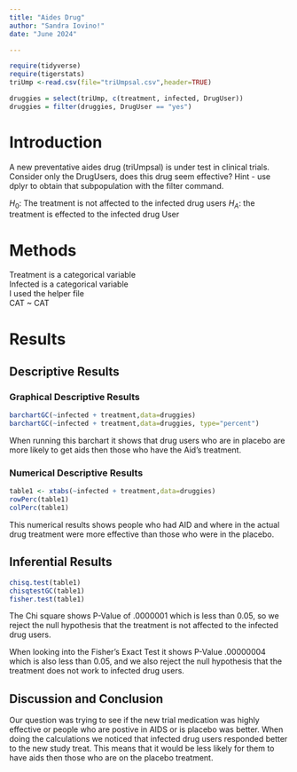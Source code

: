 ```yaml
--- 
title: "Aides Drug"
author: "Sandra Iovino!"
date: "June 2024"

---
```


```r
require(tidyverse)
require(tigerstats)
triUmp <-read.csv(file="triUmpsal.csv",header=TRUE)

druggies = select(triUmp, c(treatment, infected, DrugUser))
druggies = filter(druggies, DrugUser == "yes")

``` 

# Introduction

<!--In this section you explain what you are trying to show.  Where did the data come from?  What is the research or other question you are trying to answer?.  If you skimp in this section expect to be marked down in your grade. Paint a picture of the project a couple of paragraphs is expected!-->

A new  preventative aides drug (triUmpsal) is under test in clinical trials. Consider only the DrugUsers, does this drug seem effective?  Hint - use dplyr to obtain that subpopulation with the filter command.

$H_0$: The treatment is not affected to the infected drug users 
$H_A$: the treatment is effected to the infected drug User 

# Methods

Treatment is a categorical variable   
Infected is a categorical variable  
I used the helper file   
CAT ~ CAT   

<!--Decide on your methods:  use "variable analysis" or other appropriate descriptors.  Make sure to choose at least one graphical method and at least one numerical method. Discuss what data manipulations may be needed for example subsetting or other binning procedures and what sort of graphical displays and inferential tools will be used!-->

# Results

<!--Divide this section into two sub-sections:  One for your descriptive  results and one for your inferential results.!-->

## Descriptive Results

### Graphical Descriptive Results

<!--Graphical results here.  Make sure to show your code.  Provide appropriate labels for axes, giving units if possible, and provide a good title for the graph, too.  Use the graphical results to describe the patterns if any that exist in the data as focused toward the research question. Bottom line is to explain the features of the graph that are relevant to conforming or departing to what is expected by your null hypothesis !-->


```r
barchartGC(~infected + treatment,data=druggies)
barchartGC(~infected + treatment,data=druggies, type="percent")
```

 When running this barchart it shows that drug users who are in placebo are more likely to get aids then those who have the Aid's treatment.    
 
### Numerical Descriptive Results

<!--Numerical results go here. Use the numerical results to describe the patterns if any that exist in the data as focused toward the research question!-->

```r
table1 <- xtabs(~infected + treatment,data=druggies)
rowPerc(table1)
colPerc(table1)
```
This numerical results shows people who had AID and where in the actual drug treatment were more effective than those who were in the placebo.     

## Inferential Results

<!--State hypothesis clearly.  Make sure your discussion of the inferential test covers all the aspects that the test output produces, such as test statistic, p-value etc.  Make a decision about the null hypothesis, explain the assumptions on which the selected test/procedure was based, and why the chosen procedure satisfys the assumptions and is appropriate to answer the research question!-->
```r
chisq.test(table1)
chisqtestGC(table1)
fisher.test(table1)
```

The Chi square shows P-Value of .0000001 which is less than 0.05, so we reject the null hypothesis that the treatment is not affected to the infected drug users.  

When looking into the Fisher's Exact Test it shows P-Value .00000004 which is also less than 0.05, and we also reject the null hypothesis that the treatment does not work to infected drug users. 

## Discussion and Conclusion

<!--Discussion and conclusion here.  If you found a relationship be sure to consider whether the relationship occurs because one of the variavbles causes the other, or whether they perhasps are related for some other reason.  Watch the chapter 6 videos from the GeorgeTown videos collection.!-->

Our question was trying to see if the new trial medication was highly effective or people who are postive in AIDS or is placebo was better. When doing the calculations we noticed that infected drug users responded better to the new study treat. This means that it would be less likely for them to have aids then those who are on the placebo treatment.  